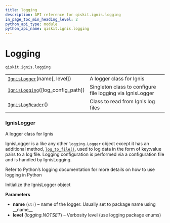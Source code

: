 ```yaml
---
title: logging
description: API reference for qiskit.ignis.logging
in_page_toc_min_heading_level: 2
python_api_type: module
python_api_name: qiskit.ignis.logging
---
```


<span id="module-qiskit.ignis.logging" />

<span id="qiskit-ignis-logging" />

# Logging

`qiskit.ignis.logging`

|                                                                                                               |                                                           |
| ------------------------------------------------------------------------------------------------------------- | --------------------------------------------------------- |
| [`IgnisLogger`](qiskit.ignis.logging.IgnisLogger "qiskit.ignis.logging.IgnisLogger")(name\[, level])          | A logger class for Ignis                                  |
| [`IgnisLogging`](qiskit.ignis.logging.IgnisLogging "qiskit.ignis.logging.IgnisLogging")(\[log\_config\_path]) | Singleton class to configure file logging via IgnisLogger |
| [`IgnisLogReader`](qiskit.ignis.logging.IgnisLogReader "qiskit.ignis.logging.IgnisLogReader")()               | Class to read from Ignis log files                        |

### IgnisLogger

<Class id="qiskit.ignis.logging.IgnisLogger" github="https://github.com/qiskit-community/qiskit-ignis/tree/stable/0.7/qiskit/ignis/logging/ignis_logging.py" signature="IgnisLogger(name, level=0)" modifiers="class">
  A logger class for Ignis

  IgnisLogger is a like any other `logging.Logger` object except it has an additional method, [`log_to_file()`](qiskit.ignis.logging.IgnisLogger#log_to_file "qiskit.ignis.logging.IgnisLogger.log_to_file"), used to log data in the form of key:value pairs to a log file. Logging configuration is performed via a configuration file and is handled by IgnisLogging.

  Refer to Python’s logging documentation for more details on how to use logging in Python

  Initialize the IgnisLogger object

  **Parameters**

  *   **name** (`str`) – name of the logger. Usually set to package name using \_\_name\_\_
  *   **level** (*logging.NOTSET*) – Verbosity level (use logging package enums)
</Class>

